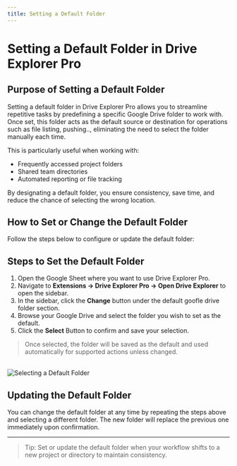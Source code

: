 ```yaml
---
title: Setting a Default Folder
---
```


# Setting a Default Folder in Drive Explorer Pro

## Purpose of Setting a Default Folder

Setting a default folder in Drive Explorer Pro allows you to streamline repetitive tasks by predefining a specific Google Drive folder to work with. Once set, this folder acts as the default source or destination for operations such as file listing, pushing.., eliminating the need to select the folder manually each time.

This is particularly useful when working with:

- Frequently accessed project folders
- Shared team directories
- Automated reporting or file tracking

By designating a default folder, you ensure consistency, save time, and reduce the chance of selecting the wrong location.

## How to Set or Change the Default Folder

Follow the steps below to configure or update the default folder:

## Steps to Set the Default Folder

1. Open the Google Sheet where you want to use Drive Explorer Pro.  
2. Navigate to **Extensions → Drive Explorer Pro → Open Drive Explorer** to open the sidebar.  
3. In the sidebar, click the **Change** button under the default goofle drive folder section.  
4. Browse your Google Drive and select the folder you wish to set as the default.  
5. Click the **Select** Button to confirm and save your selection.

> Once selected, the folder will be saved as the default and used automatically for supported actions unless changed.

<br />

<div
  style={{
    background: "#f0f9ff",
    border: "3px solid #90cdf4",
    borderRadius: "10px",
    padding: "16px",
    boxShadow: "0 2px 6px rgba(0,0,0,0.08)",
    display: "inline-block",
    marginBottom: "1rem",
  }}
>
  <img
    src="/images/default-fol-img.png"
    alt="Selecting a Default Folder"
    style={{ borderRadius: "6px", maxWidth: "100%" }}
  />
</div>

## Updating the Default Folder

You can change the default folder at any time by repeating the steps above and selecting a different folder. The new folder will replace the previous one immediately upon confirmation.

---

> Tip: Set or update the default folder when your workflow shifts to a new project or directory to maintain consistency.
